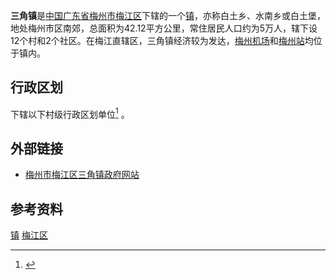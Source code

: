 {{中国乡级行政区|44/14/02/102/000}}
'''三角镇'''是[[中华人民共和国|中国]][[广东省|广东省]][[梅州市|梅州市]][[梅江区|梅江区]]下辖的一个[[镇|镇]]，亦称白土乡、水南乡或白土堡，地处梅州市区南郊，总面积为42.12平方公里，常住居民人口约为5万人，辖下设12个村和2个社区。在梅江直辖区，三角镇经济较为发达，[[梅州机场|梅州机场]]和[[梅州站|梅州站]]均位于镇内。

== 行政区划 ==
{{PAGENAMEBASE}}下辖以下村级行政区划单位<ref>{{PRC admin/ref sgc|44/14/02/102/000}}</ref>
{{PRC admin/children|44/14/02/102/000}}。

== 外部链接 ==
*[https://web.archive.org/web/20070918200911/http://www.meijiang.gov.cn/sonweb/sjz/index.asp 梅州市梅江区三角镇政府网站]
== 参考资料 ==
{{reflist}}

{{PRC admin/navcat|44/14/02/102/000}}

[[Category:梅江区行政区划|镇]]
[[Category:梅州建制镇|梅江区]]